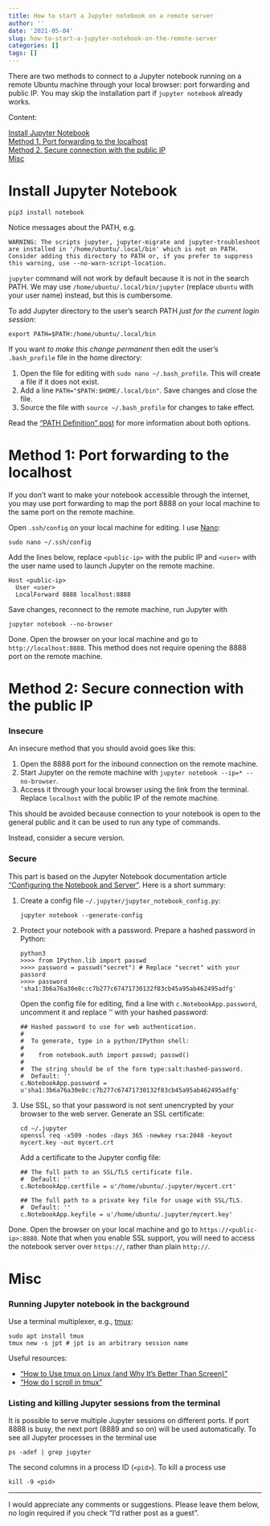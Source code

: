 ```yaml
---
title: How to start a Jupyter notebook on a remote server
author: ''
date: '2021-05-04'
slug: how-to-start-a-jupyter-notebook-on-the-remote-server
categories: []
tags: []
---
```


There are two methods to connect to a Jupyter notebook running on a remote Ubuntu machine through your local browser: port forwarding and public IP. You may skip the installation part if `jupyter notebook` already works.

Content:

[Install Jupyter Notebook](#inst)\
[Method 1. Port forwarding to the localhost](#m1)\
[Method 2. Secure connection with the public IP](#m2)\
[Misc](#tips)


# Install Jupyter Notebook{#inst}

```
pip3 install notebook
```

Notice messages about the PATH, e.g. 

```
WARNING: The scripts jupyter, jupyter-migrate and jupyter-troubleshoot are installed in '/home/ubuntu/.local/bin' which is not on PATH. 
Consider adding this directory to PATH or, if you prefer to suppress this warning, use --no-warn-script-location.
```

`jupyter` command will not work by default because it is not in the search PATH. We may use `/home/ubuntu/.local/bin/jupyter` (replace `ubuntu` with your user name) instead, but this is cumbersome. 

To add Jupyter directory to the user's search PATH *just for the current login session*:

```
export PATH=$PATH:/home/ubuntu/.local/bin
```

If you want *to make this change permanent* then edit the user's `.bash_profile` file in the home directory: 

1. Open the file for editing with `sudo nano ~/.bash_profile`. This will create a file if it does not exist.
2. Add a line `PATH="$PATH:$HOME/.local/bin"`. Save changes and close the file.
3. Source the file with `source ~/.bash_profile` for changes to take effect.

Read the ["PATH Definition" post](http://www.linfo.org/path_env_var.html#:~:text=PATH%20is%20an%20environmental%20variable,commands%20issued%20by%20a%20user) for more information about both options.


# Method 1: Port forwarding to the localhost{#m1}

If you don't want to make your notebook accessible through the internet, you may use port forwarding to map the port 8888 on your local machine to the same port on the remote machine.

Open `.ssh/config` on your local machine for editing. I use [Nano](https://linuxize.com/post/how-to-use-nano-text-editor/):

```
sudo nano ~/.ssh/config
```

Add the lines below, replace `<public-ip>` with the public IP and `<user>` with the user name used to launch Jupyter on the remote machine.

```
Host <public-ip>
  User <user>
  LocalForward 8888 localhost:8888
```

Save changes, reconnect to the remote machine, run Jupyter with 

```
jupyter notebook --no-browser
```

Done. Open the browser on your local machine and go to `http://localhost:8888`. This method does not require opening the 8888 port on the remote machine.



# Method 2: Secure connection with the public IP{#m2}

### Insecure

An insecure method that you should avoid goes like this:

1. Open the 8888 port for the inbound connection on the remote machine.
2. Start Jupyter on the remote machine with `jupyter notebook --ip=* --no-browser`.
3. Access it through your local browser using the link from the terminal. Replace `localhost` with the public IP of the remote machine.

This should be avoided because connection to your notebook is open to the general public and it can be used to run any type of commands. 

Instead, consider a secure version.

### Secure

This part is based on the Jupyter Notebook documentation article ["Configuring the Notebook and Server"](https://testnb.readthedocs.io/en/stable/examples/Notebook/Configuring%20the%20Notebook%20and%20Server.html). Here is a short summary:

1. Create a config file `~/.jupyter/jupyter_notebook_config.py`:

    ```
    jupyter notebook --generate-config
    ```
    
2. Protect your notebook with a password. Prepare a hashed password in Python:

    ```
    python3
    >>>> from IPython.lib import passwd
    >>>> password = passwd("secret") # Replace "secret" with your passord
    >>>> password
    'sha1:3b6a76a30e8c:c7b277c67471730132f83cb45a95ab462495adfg'
   ```
   
   Open the config file for editing, find a line with `c.NotebookApp.password`, uncomment it and replace '' with your hashed password:
   
    ```
    ## Hashed password to use for web authentication.
    #
    #  To generate, type in a python/IPython shell:
    #
    #    from notebook.auth import passwd; passwd()
    #
    #  The string should be of the form type:salt:hashed-password.
    #  Default: ''
    c.NotebookApp.password = u'sha1:3b6a76a30e8c:c7b277c67471730132f83cb45a95ab462495adfg'
   ```

3. Use SSL, so that your password is not sent unencrypted by your browser to the web server. Generate an SSL certificate:
    
    ```
    cd ~/.jupyter
    openssl req -x509 -nodes -days 365 -newkey rsa:2048 -keyout mycert.key -out mycert.crt
    ```
    
    Add a certificate to the Jupyter config file:
    
    ```
    ## The full path to an SSL/TLS certificate file.
    #  Default: ''
    c.NotebookApp.certfile = u'/home/ubuntu/.jupyter/mycert.crt'
    
    ## The full path to a private key file for usage with SSL/TLS.
    #  Default: ''
    c.NotebookApp.keyfile = u'/home/ubuntu/.jupyter/mycert.key'
    ```
    
Done. Open the browser on your local machine and go to `https://<public-ip>:8888`. Note that when you enable SSL support, you will need to access the notebook server over `https://`, rather than plain `http://`.




# Misc{#tips}

### Running Jupyter notebook in the background

Use a terminal multiplexer, e.g., [tmux](https://github.com/tmux/tmux/wiki): 

```
sudo apt install tmux
tmux new -s jpt # jpt is an arbitrary session name
```

Useful resources:

* ["How to Use tmux on Linux (and Why It's Better Than Screen)"](https://www.howtogeek.com/671422/how-to-use-tmux-on-linux-and-why-its-better-than-screen/)
* ["How do I scroll in tmux"](https://superuser.com/questions/209437/how-do-i-scroll-in-tmux)


<!-- Alternatively, append `&` to the `jupyter notebook` command to run it in the background. The process ID will get printed in the terminal. You may now continue using the terminal. -->

### Listing and killing Jupyter sessions from the terminal

It is possible to serve multiple Jupyter sessions on different ports. If port 8888 is busy, the next port (8889 and so on) will be used automatically. To see all Jupyter processes in the terminal use

```
ps -adef | grep jupyter
```

The second columns in a process ID (`<pid>`). To kill a process use 

```
kill -9 <pid>
```

<hr>

I would appreciate any comments or suggestions. Please leave them below, no login required if you check "I'd rather post as a guest".

